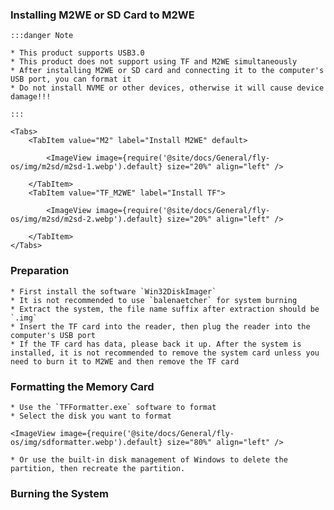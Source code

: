
### Installing M2WE or SD Card to M2WE

    :::danger Note

    * This product supports USB3.0
    * This product does not support using TF and M2WE simultaneously
    * After installing M2WE or SD card and connecting it to the computer's USB port, you can format it
    * Do not install NVME or other devices, otherwise it will cause device damage!!!

    :::

    <Tabs>
        <TabItem value="M2" label="Install M2WE" default>
            
            <ImageView image={require('@site/docs/General/fly-os/img/m2sd/m2sd-1.webp').default} size="20%" align="left" />

        </TabItem>
        <TabItem value="TF_M2WE" label="Install TF">
            
            <ImageView image={require('@site/docs/General/fly-os/img/m2sd/m2sd-2.webp').default} size="20%" align="left" />

        </TabItem>
    </Tabs>

### Preparation

    * First install the software `Win32DiskImager`
    * It is not recommended to use `balenaetcher` for system burning
    * Extract the system, the file name suffix after extraction should be `.img`
    * Insert the TF card into the reader, then plug the reader into the computer's USB port
    * If the TF card has data, please back it up. After the system is installed, it is not recommended to remove the system card unless you need to burn it to M2WE and then remove the TF card

### Formatting the Memory Card

    * Use the `TFFormatter.exe` software to format
    * Select the disk you want to format

    <ImageView image={require('@site/docs/General/fly-os/img/sdformatter.webp').default} size="80%" align="left" />

    * Or use the built-in disk management of Windows to delete the partition, then recreate the partition.

### Burning the System

<WIN32 />
